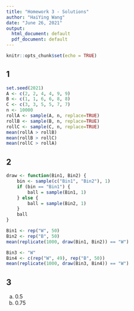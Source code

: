 ```yaml
---
title: "Homework 3 - Solutions"
author: "HaiYing Wang"
date: "June 26, 2021"
output:
  html_document: default
  pdf_document: default
---
```


```r
knitr::opts_chunk$set(echo = TRUE)
```

## 1

```r
set.seed(2021)
A <- c(2, 2, 4, 4, 9, 9)
B <- c(1, 1, 6, 6, 8, 8)
C <- c(3, 3, 5, 5, 7, 7)
n <- 10000
rollA <- sample(A, n, replace=TRUE)
rollB <- sample(B, n, replace=TRUE)
rollC <- sample(C, n, replace=TRUE)
mean(rollA > rollB)
mean(rollB > rollC)
mean(rollC > rollA)
```
## 2

```r
draw <- function(Bin1, Bin2) {
    bin <- sample(c("Bin1", "Bin2"), 1)
    if (bin == "Bin1") {
        ball = sample(Bin1, 1)
    } else {
        ball = sample(Bin2, 1)
    }
    ball
}

Bin1 <- rep("W", 50)
Bin2 <- rep("B", 50)
mean(replicate(1000, draw(Bin1, Bin2)) == "W")

Bin3 <- "W"
Bin4 <- c(rep("W", 49), rep("B", 50))
mean(replicate(1000, draw(Bin3, Bin4)) == "W")
```

## 3

a. 0.5
b. 0.75
